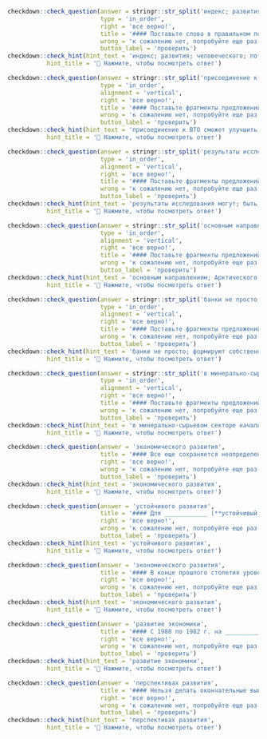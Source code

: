 
```r
checkdown::check_question(answer = stringr::str_split('индекс; развития; человеческого; потенциала', '; ') |> unlist(), 
                          type = 'in_order',
                          right = 'все верно!',
                          title = '#### Поставьте слова в правильном порядке:',
                          wrong = 'к сожалению нет, попробуйте еще раз...',
                          button_label = 'проверить')
checkdown::check_hint(hint_text = 'индекс; развития; человеческого; потенциала',
           hint_title = '🔎 Нажмите, чтобы посмотреть ответ')
```

```r
checkdown::check_question(answer = stringr::str_split('присоединение к ВТО сможет улучшить; транзитные возможности России при условии; развития инфраструктуры и принятия мер; по повышению конкурентоспособности предоставляемых транспортных услуг', '; ') |> unlist(), 
                          type = 'in_order',
                          alignment = 'vertical',
                          right = 'все верно!',
                          title = '#### Поставьте фрагменты предложений в правильном порядке:',
                          wrong = 'к сожалению нет, попробуйте еще раз...',
                          button_label = 'проверить')
checkdown::check_hint(hint_text = 'присоединение к ВТО сможет улучшить; транзитные возможности России при условии; развития инфраструктуры и принятия мер; по повышению конкурентоспособности предоставляемых транспортных услуг',
           hint_title = '🔎 Нажмите, чтобы посмотреть ответ')
```

```r
checkdown::check_question(answer = stringr::str_split('результаты исследования могут; быть использованы при; разработке стратегии развития; отдельных секторов отечественной экономики', '; ') |> unlist(), 
                          type = 'in_order',
                          alignment = 'vertical',
                          right = 'все верно!',
                          title = '#### Поставьте фрагменты предложений в правильном порядке:',
                          wrong = 'к сожалению нет, попробуйте еще раз...',
                          button_label = 'проверить')
checkdown::check_hint(hint_text = 'результаты исследования могут; быть использованы при; разработке стратегии развития; отдельных секторов отечественной экономики',
           hint_title = '🔎 Нажмите, чтобы посмотреть ответ')
```

```r
checkdown::check_question(answer = stringr::str_split('основным направлением; Арктического совета; является содействие; устойчивому развитию Арктики', '; ') |> unlist(), 
                          type = 'in_order',
                          alignment = 'vertical',
                          right = 'все верно!',
                          title = '#### Поставьте фрагменты предложений в правильном порядке:',
                          wrong = 'к сожалению нет, попробуйте еще раз...',
                          button_label = 'проверить')
checkdown::check_hint(hint_text = 'основным направлением; Арктического совета; является содействие; устойчивому развитию Арктики',
           hint_title = '🔎 Нажмите, чтобы посмотреть ответ')
```

```r
checkdown::check_question(answer = stringr::str_split('банки не просто; формируют собственные ресурсы,; они обеспечивают внутреннее; накопление средств для развития экономики страны', '; ') |> unlist(), 
                          type = 'in_order',
                          alignment = 'vertical',
                          right = 'все верно!',
                          title = '#### Поставьте фрагменты предложений в правильном порядке:',
                          wrong = 'к сожалению нет, попробуйте еще раз...',
                          button_label = 'проверить')
checkdown::check_hint(hint_text = 'банки не просто; формируют собственные ресурсы,; они обеспечивают внутреннее; накопление средств для развития экономики страны',
           hint_title = '🔎 Нажмите, чтобы посмотреть ответ')
```

```r
checkdown::check_question(answer = stringr::str_split('в минерально-сырьевом секторе начальный этап; формирования предпосылок для становления и; развития кластеров, как правило, связан; с деятельностью крупной (транснациональной или трансрегиональной) компании', '; ') |> unlist(), 
                          type = 'in_order',
                          alignment = 'vertical',
                          right = 'все верно!',
                          title = '#### Поставьте фрагменты предложений в правильном порядке:',
                          wrong = 'к сожалению нет, попробуйте еще раз...',
                          button_label = 'проверить')
checkdown::check_hint(hint_text = 'в минерально-сырьевом секторе начальный этап; формирования предпосылок для становления и; развития кластеров, как правило, связан; с деятельностью крупной (транснациональной или трансрегиональной) компании',
           hint_title = '🔎 Нажмите, чтобы посмотреть ответ')
```

```r
checkdown::check_question(answer = 'экономического развития', 
                          title = '#### Все еще сохраняется неопределенность перспектив мирового ____________ (**экономический, развитие**) после кризиса 2009 г., которая получила название «новая нормальность» (или «новая реальность»).',
                          right = 'все верно!', 
                          wrong = 'к сожалению нет, попробуйте еще раз...',
                          button_label = 'проверить')
checkdown::check_hint(hint_text = 'экономического развития',
           hint_title = '🔎 Нажмите, чтобы посмотреть ответ')                          
```

```r
checkdown::check_question(answer = 'устойчивого развития', 
                          title = '#### Для ____________ (**устойчивый, развитие**) экономики в долгосрочной перспективе необходимо именно сотрудничество, а не только соперничество экономических субъектов.',
                          right = 'все верно!', 
                          wrong = 'к сожалению нет, попробуйте еще раз...',
                          button_label = 'проверить')
checkdown::check_hint(hint_text = 'устойчивого развития',
           hint_title = '🔎 Нажмите, чтобы посмотреть ответ')                          
```

```r
checkdown::check_question(answer = 'экономического развития', 
                          title = '#### В конце прошлого столетия уровень ____________ (**экономический, развитие**) мировой периферии повысился. Однако в ряде районов развивающегося мира численность населения увеличивалась быстрее, чем производство.',
                          right = 'все верно!', 
                          wrong = 'к сожалению нет, попробуйте еще раз...',
                          button_label = 'проверить')
checkdown::check_hint(hint_text = 'экономического развития',
           hint_title = '🔎 Нажмите, чтобы посмотреть ответ')                          
```

```r
checkdown::check_question(answer = 'развитие экономики', 
                          title = '#### С 1980 по 1982 г. на ____________ (**развитие, экономика**) в основном влияли эффекты монетарного сжатия.',
                          right = 'все верно!', 
                          wrong = 'к сожалению нет, попробуйте еще раз...',
                          button_label = 'проверить')
checkdown::check_hint(hint_text = 'развитие экономики',
           hint_title = '🔎 Нажмите, чтобы посмотреть ответ')                          
```

```r
checkdown::check_question(answer = 'перспективах развития', 
                          title = '#### Нельзя делать окончательные выводы о ____________ (**перспектива, развитие**) высокотехнологичного сектора.',
                          right = 'все верно!', 
                          wrong = 'к сожалению нет, попробуйте еще раз...',
                          button_label = 'проверить')
checkdown::check_hint(hint_text = 'перспективах развития',
           hint_title = '🔎 Нажмите, чтобы посмотреть ответ')                          
```
